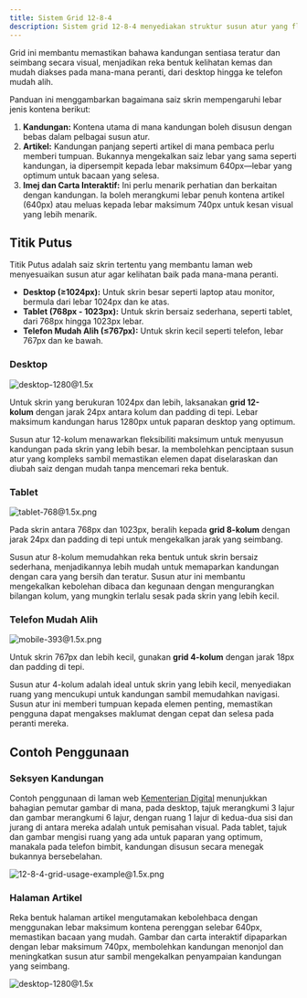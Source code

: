 ```yaml
---
title: Sistem Grid 12-8-4
description: Sistem grid 12-8-4 menyediakan struktur susun atur yang fleksibel dan responsif, mendorong tumpuan kepada reka bentuk yang boleh disesuaikan pada semua saiz skrin
---
```


Grid ini membantu memastikan bahawa kandungan sentiasa teratur dan seimbang secara visual, menjadikan reka bentuk kelihatan kemas dan mudah diakses pada mana-mana peranti, dari desktop hingga ke telefon mudah alih.

Panduan ini menggambarkan bagaimana saiz skrin mempengaruhi lebar jenis kontena berikut:

1. **Kandungan:** Kontena utama di mana kandungan boleh disusun dengan bebas dalam pelbagai susun atur.
2. **Artikel:** Kandungan panjang seperti artikel di mana pembaca perlu memberi tumpuan. Bukannya mengekalkan saiz lebar yang sama seperti kandungan, ia dipersempit kepada lebar maksimum 640px—lebar yang optimum untuk bacaan yang selesa.
3. **Imej dan Carta Interaktif:** Ini perlu menarik perhatian dan berkaitan dengan kandungan. Ia boleh merangkumi lebar penuh kontena artikel (640px) atau meluas kepada lebar maksimum 740px untuk kesan visual yang lebih menarik.

## Titik Putus

Titik Putus adalah saiz skrin tertentu yang membantu laman web menyesuaikan susun atur agar kelihatan baik pada mana-mana peranti.

- **Desktop (≥1024px):** Untuk skrin besar seperti laptop atau monitor, bermula dari lebar 1024px dan ke atas.
- **Tablet (768px - 1023px):** Untuk skrin bersaiz sederhana, seperti tablet, dari 768px hingga 1023px lebar.
- **Telefon Mudah Alih (≤767px):** Untuk skrin kecil seperti telefon, lebar 767px dan ke bawah.

### Desktop

![desktop-1280@1.5x](/design/desktop-1280@1.5x.png)

Untuk skrin yang berukuran 1024px dan lebih, laksanakan **grid 12-kolum** dengan jarak 24px antara kolum dan padding di tepi. Lebar maksimum kandungan harus 1280px untuk paparan desktop yang optimum.

Susun atur 12-kolum menawarkan fleksibiliti maksimum untuk menyusun kandungan pada skrin yang lebih besar. Ia membolehkan penciptaan susun atur yang kompleks sambil memastikan elemen dapat diselaraskan dan diubah saiz dengan mudah tanpa mencemari reka bentuk.

### Tablet

![tablet-768@1.5x.png](/design/tablet-768@1.5x.png)

Pada skrin antara 768px dan 1023px, beralih kepada **grid 8-kolum** dengan jarak 24px dan padding di tepi untuk mengekalkan jarak yang seimbang.

Susun atur 8-kolum memudahkan reka bentuk untuk skrin bersaiz sederhana, menjadikannya lebih mudah untuk memaparkan kandungan dengan cara yang bersih dan teratur. Susun atur ini membantu mengekalkan kebolehan dibaca dan kegunaan dengan mengurangkan bilangan kolum, yang mungkin terlalu sesak pada skrin yang lebih kecil.

### Telefon Mudah Alih

![mobile-393@1.5x.png](/design/mobile-393@1.5x.png)

Untuk skrin 767px dan lebih kecil, gunakan **grid 4-kolum** dengan jarak 18px dan padding di tepi.

Susun atur 4-kolum adalah ideal untuk skrin yang lebih kecil, menyediakan ruang yang mencukupi untuk kandungan sambil memudahkan navigasi. Susun atur ini memberi tumpuan kepada elemen penting, memastikan pengguna dapat mengakses maklumat dengan cepat dan selesa pada peranti mereka.

## Contoh Penggunaan

### Seksyen Kandungan

Contoh penggunaan di laman web [Kementerian Digital](https://digital.gov.my) menunjukkan bahagian pemutar gambar di mana, pada desktop, tajuk merangkumi 3 lajur dan gambar merangkumi 6 lajur, dengan ruang 1 lajur di kedua-dua sisi dan jurang di antara mereka adalah untuk pemisahan visual. Pada tablet, tajuk dan gambar mengisi ruang yang ada untuk paparan yang optimum, manakala pada telefon bimbit, kandungan disusun secara menegak bukannya bersebelahan.

![12-8-4-grid-usage-example@1.5x.png](/design/12-8-4-grid-usage-example@1.5x.png)

### Halaman Artikel

Reka bentuk halaman artikel mengutamakan kebolehbaca dengan menggunakan lebar maksimum kontena perenggan selebar 640px, memastikan bacaan yang mudah. Gambar dan carta interaktif dipaparkan dengan lebar maksimum 740px, membolehkan kandungan menonjol dan meningkatkan susun atur sambil mengekalkan penyampaian kandungan yang seimbang.

![desktop-1280@1.5x](/design/12-8-4-grid-usage-example-2@1.5x.png)
